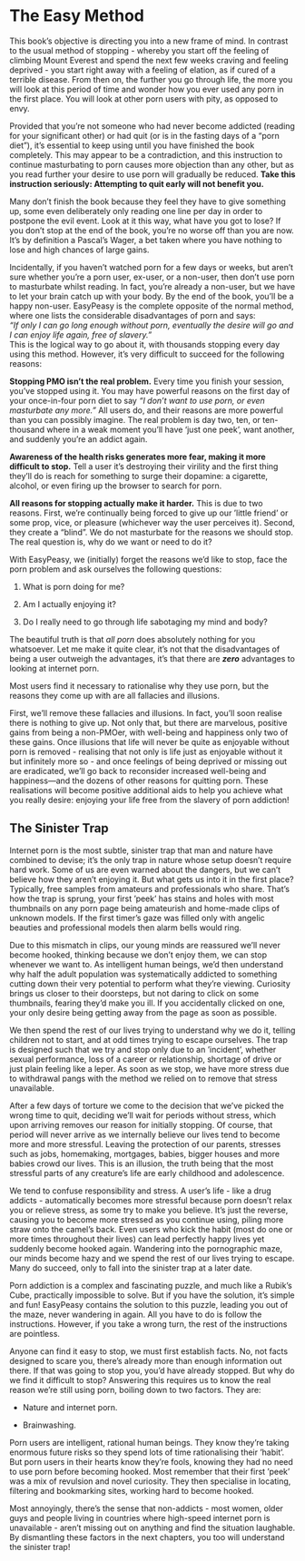 # The Easy Method

This book's objective is directing you into a new frame of mind. In contrast to the usual method of stopping - whereby you start off the feeling of climbing Mount Everest and spend the next few weeks craving and feeling deprived - you start right away with a feeling of elation, as if cured of a terrible disease. From then on, the further you go through life, the more you will look at this period of time and wonder how you ever used any porn in the first place. You will look at other porn users with pity, as opposed to envy.

Provided that you're not someone who had never become addicted (reading for your significant other) or had quit (or is in the fasting days of a "porn diet"), it's essential to keep using until you have finished the book completely. This may appear to be a contradiction, and this instruction to continue masturbating to porn causes more objection than any other, but as you read further your desire to use porn will gradually be reduced. **Take this instruction seriously: Attempting to quit early will not benefit you.**

Many don't finish the book because they feel they have to give something up, some even deliberately only reading one line per day in order to postpone the evil event. Look at it this way, what have you got to lose? If you don't stop at the end of the book, you’re no worse off than you are now. It's by definition a Pascal's Wager, a bet taken where you have nothing to lose and high chances of large gains.

Incidentally, if you haven't watched porn for a few days or weeks, but aren't sure whether you’re a porn user, ex-user, or a non-user, then don't use porn to masturbate whilst reading. In fact, you’re already a non-user, but we have to let your brain catch up with your body. By the end of the book, you’ll be a happy non-user. EasyPeasy is the complete opposite of the normal method, where one lists the considerable disadvantages of porn and says:  
*"If only I can go long enough without porn, eventually the desire will go and I can enjoy life again, free of slavery."*  
This is the logical way to go about it, with thousands stopping every day using this method. However, it's very difficult to succeed for the following reasons:

**Stopping PMO isn’t the real problem.**
Every time you finish your session, you've stopped using it. You may have powerful reasons on the first day of your once-in-four porn diet to say *“I don’t want to use porn, or even masturbate any more.”* All users do, and their reasons are more powerful than you can possibly imagine. The real problem is day two, ten, or ten-thousand where in a weak moment you’ll have ‘just one peek’, want another, and suddenly you’re an addict again.

**Awareness of the health risks generates more fear, making it more difficult to stop.**
Tell a user it's destroying their virility and the first thing they’ll do is reach for something to surge their dopamine: a cigarette, alcohol, or even firing up the browser to search for porn.

**All reasons for stopping actually make it harder.**
This is due to two reasons. First, we’re continually being forced to give up our ’little friend’ or some prop, vice, or pleasure (whichever way the user perceives it). Second, they create a "blind". We do not masturbate for the reasons we should stop. The real question is, why do we want or need to do it?

With EasyPeasy, we (initially) forget the reasons we'd like to stop, face the porn problem and ask ourselves the following questions:

1.  What is porn doing for me?

2.  Am I actually enjoying it?

3.  Do I really need to go through life sabotaging my mind and body?

The beautiful truth is that *all porn* does absolutely nothing for you whatsoever. Let me make it quite clear, it's not that the disadvantages of being a user outweigh the advantages, it's that there are ***zero*** advantages to looking at internet porn.

Most users find it necessary to rationalise why they use porn, but the reasons they come up with are all fallacies and illusions.

First, we'll remove these fallacies and illusions. In fact, you'll soon realise there is nothing to give up. Not only that, but there are marvelous, positive gains from being a non-PMOer, with well-being and happiness only two of these gains. Once illusions that life will never be quite as enjoyable without porn is removed - realising that not only is life just as enjoyable without it but infinitely more so - and once feelings of being deprived or missing out are eradicated, we'll go back to reconsider increased well-being and happiness—and the dozens of other reasons for quitting porn. These realisations will become positive additional aids to help you achieve what you really desire: enjoying your life free from the slavery of porn addiction!

## The Sinister Trap

Internet porn is the most subtle, sinister trap that man and nature have combined to devise; it's the only trap in nature whose setup doesn't require hard work. Some of us are even warned about the dangers, but we can't believe how they aren't enjoying it. But what gets us into it in the first place? Typically, free samples from amateurs and professionals who share. That's how the trap is sprung, your first ’peek’ has stains and holes with most thumbnails on any porn page being amateurish and home-made clips of unknown models. If the first timer's gaze was filled only with angelic beauties and professional models then alarm bells would ring.

Due to this mismatch in clips, our young minds are reassured we’ll never become hooked, thinking because we don't enjoy them, we can stop whenever we want to. As intelligent human beings, we'd then understand why half the adult population was systematically addicted to something cutting down their very potential to perform what they’re viewing. Curiosity brings us closer to their doorsteps, but not daring to click on some thumbnails, fearing they'd make you ill. If you accidentally clicked on one, your only desire being getting away from the page as soon as possible.

We then spend the rest of our lives trying to understand why we do it, telling children not to start, and at odd times trying to escape ourselves. The trap is designed such that we try and stop only due to an ’incident’, whether sexual performance, loss of a career or relationship, shortage of drive or just plain feeling like a leper. As soon as we stop, we have more stress due to withdrawal pangs with the method we relied on to remove that stress unavailable.

After a few days of torture we come to the decision that we've picked the wrong time to quit, deciding we’ll wait for periods without stress, which upon arriving removes our reason for initially stopping. Of course, that period will never arrive as we internally believe our lives tend to become more and more stressful. Leaving the protection of our parents, stresses such as jobs, homemaking, mortgages, babies, bigger houses and more babies crowd our lives. This is an illusion, the truth being that the most stressful parts of any creature's life are early childhood and adolescence.

We tend to confuse responsibility and stress. A user's life - like a drug addicts - automatically becomes more stressful because porn doesn't relax you or relieve stress, as some try to make you believe. It's just the reverse, causing you to become more stressed as you continue using, piling more straw onto the camel's back. Even users who kick the habit (most do one or more times throughout their lives) can lead perfectly happy lives yet suddenly become hooked again. Wandering into the pornographic maze, our minds become hazy and we spend the rest of our lives trying to escape. Many do succeed, only to fall into the sinister trap at a later date.

Porn addiction is a complex and fascinating puzzle, and much like a Rubik's Cube, practically impossible to solve. But if you have the solution, it's simple and fun! EasyPeasy contains the solution to this puzzle, leading you out of the maze, never wandering in again. All you have to do is follow the instructions. However, if you take a wrong turn, the rest of the instructions are pointless.

Anyone can find it easy to stop, we must first establish facts. No, not facts designed to scare you, there's already more than enough information out there. If that was going to stop you, you'd have already stopped. But why do we find it difficult to stop? Answering this requires us to know the real reason we’re still using porn, boiling down to two factors. They are:

-   Nature and internet porn.

-   Brainwashing.

Porn users are intelligent, rational human beings. They know they’re taking enormous future risks so they spend lots of time rationalising their ’habit’. But porn users in their hearts know they’re fools, knowing they had no need to use porn before becoming hooked. Most remember that their first ’peek’ was a mix of revulsion and novel curiosity. They then specialise in locating, filtering and bookmarking sites, working hard to become hooked.

Most annoyingly, there's the sense that non-addicts - most women, older guys and people living in countries where high-speed internet porn is unavailable - aren't missing out on anything and find the situation laughable. By dismantling these factors in the next chapters, you too will understand the sinister trap!
